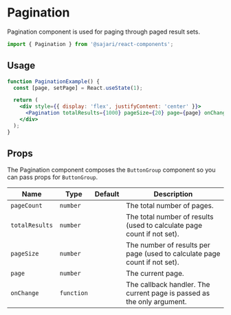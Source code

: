 
<SEO title="Pagination" description="Pagination component is used for paging through paged result sets." />

# Pagination

Pagination component is used for paging through paged result sets.

```js
import { Pagination } from '@sajari/react-components';
```

## Usage

```jsx
function PaginationExample() {
  const [page, setPage] = React.useState(1);

  return (
    <div style={{ display: 'flex', justifyContent: 'center' }}>
      <Pagination totalResults={1000} pageSize={20} page={page} onChange={setPage} />
    </div>
  );
}
```

## Props

The Pagination component composes the `ButtonGroup` component so you can pass props for
`ButtonGroup`.

| Name           | Type       | Default | Description                                                               |
| -------------- | ---------- | ------- | ------------------------------------------------------------------------- |
| `pageCount`    | `number`   |         | The total number of pages.                                                |
| `totalResults` | `number`   |         | The total number of results (used to calculate page count if not set).    |
| `pageSize`     | `number`   |         | The number of results per page (used to calculate page count if not set). |
| `page`         | `number`   |         | The current page.                                                         |
| `onChange`     | `function` |         | The callback handler. The current page is passed as the only argument.    |
